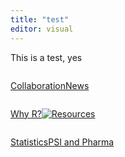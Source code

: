 ```yaml
---
title: "test"
editor: visual
---
```


This is a test, yes

::: {style="display: flex;"}
::: hex1
 [Collaboration](https://psiaims.github.io/website/rcollaborations.html){.white-color}
:::

::: hex2
 [News](https://psiaims.github.io/website/news.html){.white-color}
:::

:::

::: {style="display: flex;"}

::: hex3
 [Why R?](https://psiaims.github.io/website/why-r.html){.white-color}
:::

::: hex4

<a href="https://cran.r-project.org/"><img src="images/RLogo.png" /></a>

:::

::: hex5
 [Resources](https://psiaims.github.io/website/02R-tist.html){.white-color}
:::

:::

::: {style="display: flex;"}

::: hex6
 [Statistics](https://psiaims.github.io/CAMIS/){.white-color}
:::

::: hex7
 [PSI and Pharma](https://www.psiweb.org/){.white-color}
:::

:::
